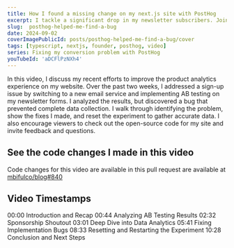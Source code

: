 ```yaml
---
title: How I found a missing change on my next.js site with PostHog
excerpt: I tackle a significant drop in my newsletter subscribers. Join me as I dive into the data using PostHog, identify and fix critical errors, and ultimately switch from ConvertKit to Resend.
slug:  posthog-helped-me-find-a-bug
date: 2024-09-02
coverImagePublicId: posts/posthog-helped-me-find-a-bug/cover
tags: [typescript, nextjs, founder, posthog, video]
series: Fixing my conversion problem with PostHog
youTubeId: 'aDCFlPzNXh4'
---
```



In this video, I discuss my recent efforts to improve the product analytics experience on my website. Over the past two weeks, I addressed a sign-up issue by switching to a new email service and implementing AB testing on my newsletter forms. I analyzed the results, but discovered a bug that prevented complete data collection. I walk through identifying the problem, show the fixes I made, and reset the experiment to gather accurate data. I also encourage viewers to check out the open-source code for my site and invite feedback and questions.


## See the code changes I made in this video
Code changes for this video are available in this pull request are available at [mbifulco/blog#840](https://github.com/mbifulco/blog/pull/840)


## Video Timestamps
00:00 Introduction and Recap
00:44 Analyzing AB Testing Results
02:32 Sponsorship Shoutout
03:01 Deep Dive into Data Analytics
05:41 Fixing Implementation Bugs
08:33 Resetting and Restarting the Experiment
10:28 Conclusion and Next Steps
